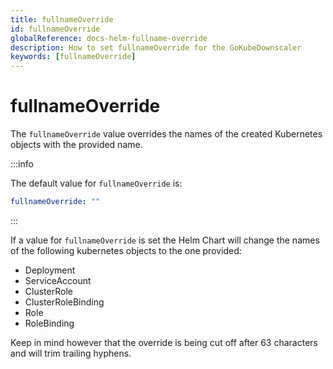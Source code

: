 ```yaml
---
title: fullnameOverride
id: fullnameOverride
globalReference: docs-helm-fullname-override
description: How to set fullnameOverride for the GoKubeDownscaler
keywords: [fullnameOverride]
---
```


# fullnameOverride

The `fullnameOverride` value overrides the names of the created Kubernetes objects with the provided name.

:::info

The default value for `fullnameOverride` is:

```yaml
fullnameOverride: ""
```

:::

If a value for `fullnameOverride` is set the Helm Chart will change the names of the following kubernetes objects to the one provided:

- Deployment
- ServiceAccount
- ClusterRole
- ClusterRoleBinding
- Role
- RoleBinding

Keep in mind however that the override is being cut off after 63 characters and will trim trailing hyphens.
